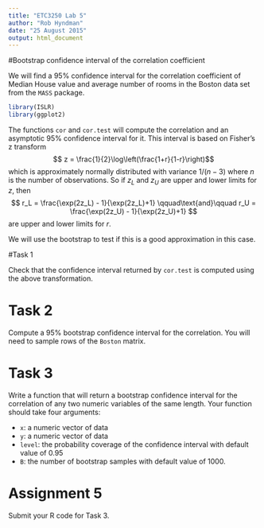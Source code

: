 ```yaml
---
title: "ETC3250 Lab 5"
author: "Rob Hyndman"
date: "25 August 2015"
output: html_document
---
```



#Bootstrap confidence interval of the correlation coefficient

We will find a 95% confidence interval for the correlation coefficient of Median House value and average number of rooms in the Boston data set from the `MASS` package.

```r
library(ISLR)
library(ggplot2)
```

The functions `cor` and `cor.test` will compute the correlation and an asymptotic 95% confidence interval for it. This interval is based on Fisher's z transform
$$ z = \frac{1}{2}\log\left(\frac{1+r}{1-r}\right)$$
which is approximately normally distributed with variance $1/(n-3)$ where $n$ is the number of observations. So if $z_L$ and $z_U$ are upper and lower limits for $z$, then 
$$
r_L = \frac{\exp(2z_L) - 1}{\exp(2z_L)+1}
  \qquad\text{and}\qquad 
r_U = \frac{\exp(2z_U) - 1}{\exp(2z_U)+1}
$$
are upper and lower limits for $r$.

We will use the bootstrap to test if this is a good approximation in this case.

#Task 1

Check that the confidence interval returned by `cor.test` is computed using the above transformation. 

# Task 2

Compute a 95% bootstrap confidence interval for the correlation. You will need to sample rows of the `Boston` matrix.

# Task 3

Write a function that will return a bootstrap confidence interval for the correlation of any two numeric variables of the same length. Your function should take four arguments: 

 - `x`: a numeric vector of data
 - `y`: a numeric vector of data
 - `level`: the probability coverage of the confidence interval with default value of 0.95 
 - `B`: the number of bootstrap samples with default value of 1000.

# Assignment 5

Submit your R code for Task 3.